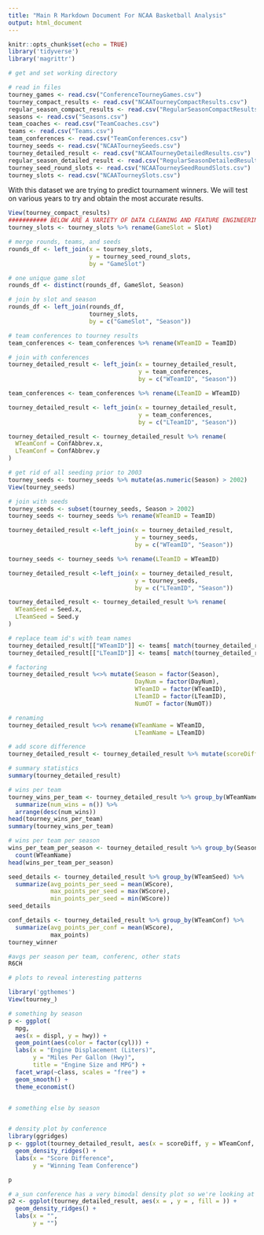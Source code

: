```yaml
---
title: "Main R Markdown Document For NCAA Basketball Analysis"
output: html_document
---
```


```r
knitr::opts_chunk$set(echo = TRUE)
library('tidyverse')
library('magrittr')
```

```r
# get and set working directory

# read in files
tourney_games <- read.csv("ConferenceTourneyGames.csv")
tourney_compact_results <- read.csv("NCAATourneyCompactResults.csv")
regular_season_compact_results <- read.csv("RegularSeasonCompactResults.csv")
seasons <- read.csv("Seasons.csv")
team_coaches <- read.csv("TeamCoaches.csv")
teams <- read.csv("Teams.csv")
team_conferences <- read.csv("TeamConferences.csv")
tourney_seeds <- read.csv("NCAATourneySeeds.csv")
tourney_detailed_result <- read.csv("NCAATourneyDetailedResults.csv")
regular_season_detailed_result <- read.csv("RegularSeasonDetailedResults.csv")
tourney_seed_round_slots <- read.csv("NCAATourneySeedRoundSlots.csv")
tourney_slots <- read.csv("NCAATourneySlots.csv")
```

With this dataset we are trying to predict tournament winners. We will test on various years to try and obtain the most accurate results.

```r
View(tourney_compact_results)
########### BELOW ARE A VARIETY OF DATA CLEANING AND FEATURE ENGINEERING ################
tourney_slots <- tourney_slots %>% rename(GameSlot = Slot)

# merge rounds, teams, and seeds
rounds_df <- left_join(x = tourney_slots,
                       y = tourney_seed_round_slots,
                       by = "GameSlot")

# one unique game slot 
rounds_df <- distinct(rounds_df, GameSlot, Season)

# join by slot and season
rounds_df <- left_join(rounds_df, 
                       tourney_slots, 
                       by = c("GameSlot", "Season"))

# team conferences to tourney results
team_conferences <- team_conferences %>% rename(WTeamID = TeamID)

# join with conferences
tourney_detailed_result <- left_join(x = tourney_detailed_result,
                                     y = team_conferences, 
                                     by = c("WTeamID", "Season"))

team_conferences <- team_conferences %>% rename(LTeamID = WTeamID)

tourney_detailed_result <- left_join(x = tourney_detailed_result,
                                     y = team_conferences, 
                                     by = c("LTeamID", "Season"))

tourney_detailed_result <- tourney_detailed_result %>% rename(
  WTeamConf = ConfAbbrev.x,
  LTeamConf = ConfAbbrev.y 
)

# get rid of all seeding prior to 2003
tourney_seeds <- tourney_seeds %>% mutate(as.numeric(Season) > 2002)
View(tourney_seeds)

# join with seeds
tourney_seeds <- subset(tourney_seeds, Season > 2002)
tourney_seeds <- tourney_seeds %>% rename(WTeamID = TeamID)

tourney_detailed_result <-left_join(x = tourney_detailed_result,
                                    y = tourney_seeds,
                                    by = c("WTeamID", "Season"))

tourney_seeds <- tourney_seeds %>% rename(LTeamID = WTeamID)

tourney_detailed_result <-left_join(x = tourney_detailed_result,
                                    y = tourney_seeds,
                                    by = c("LTeamID", "Season"))

tourney_detailed_result <- tourney_detailed_result %>% rename(
  WTeamSeed = Seed.x,
  LTeamSeed = Seed.y
)

# replace team id's with team names
tourney_detailed_result[["WTeamID"]] <- teams[ match(tourney_detailed_result[['WTeamID']], teams[['TeamID']] ), 'TeamName']
tourney_detailed_result[["LTeamID"]] <- teams[ match(tourney_detailed_result[['LTeamID']], teams[['TeamID']] ), 'TeamName']

# factoring 
tourney_detailed_result %<>% mutate(Season = factor(Season),
                                    DayNum = factor(DayNum),
                                    WTeamID = factor(WTeamID),
                                    LTeamID = factor(LTeamID),
                                    NumOT = factor(NumOT))

# renaming
tourney_detailed_result %<>% rename(WTeamName = WTeamID,
                                    LTeamName = LTeamID)

# add score difference
tourney_detailed_result <- tourney_detailed_result %>% mutate(scoreDiff = WScore - LScore)


```


```r
# summary statistics
summary(tourney_detailed_result)

# wins per team
tourney_wins_per_team <- tourney_detailed_result %>% group_by(WTeamName) %>% 
  summarize(num_wins = n()) %>%
  arrange(desc(num_wins))
head(tourney_wins_per_team)
summary(tourney_wins_per_team)

# wins per team per season
wins_per_team_per_season <- tourney_detailed_result %>% group_by(Season) %>% 
  count(WTeamName)
head(wins_per_team_per_season)

seed_details <- tourney_detailed_result %>% group_by(WTeamSeed) %>%
  summarize(avg_points_per_seed = mean(WScore),
            max_points_per_seed = max(WScore),
            min_points_per_seed = min(WScore))
seed_details

conf_details <- tourney_detailed_result %>% group_by(WTeamConf) %>%
  summarize(avg_points_per_conf = mean(WScore),
            max_points)
tourney_winner

#avgs per season per team, conferenc, other stats
R6CH


```


```r
# plots to reveal interesting patterns

library('ggthemes')
View(tourney_)

# something by season
p <- ggplot(
  mpg,
  aes(x = displ, y = hwy)) + 
  geom_point(aes(color = factor(cyl))) + 
  labs(x = "Engine Displacement (Liters)",
       y = "Miles Per Gallon (Hwy)",
       title = "Engine Size and MPG") +
  facet_wrap(~class, scales = "free") + 
  geom_smooth() + 
  theme_economist()


# something else by season


# density plot by conference
library(ggridges)
p <- ggplot(tourney_detailed_result, aes(x = scoreDiff, y = WTeamConf, fill = WTeamConf)) +
  geom_density_ridges() + 
  labs(x = "Score Difference",
       y = "Winning Team Conference")

p

# a_sun conference has a very bimodal density plot so we're looking at teams within
p2 <- ggplot(tourney_detailed_result, aes(x = , y = , fill = )) + 
  geom_density_ridges() + 
  labs(x = "",
       y = "")

```
